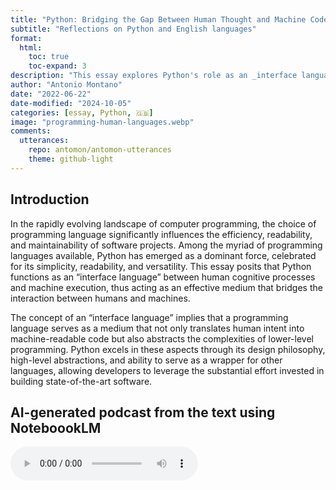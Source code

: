 ```yaml
---
title: "Python: Bridging the Gap Between Human Thought and Machine Code"
subtitle: "Reflections on Python and English languages"
format:
  html:
    toc: true
    toc-expand: 3
description: "This essay explores Python's role as an _interface language_, serving as an intuitive bridge between human cognitive processes and lower-level programming constructs. Through an analysis of Python's design philosophy, abstraction capabilities, and widespread adoption across various domains, we illustrate how Python functions effectively as an interface between human reasoning and machine operations. Moreover, we discuss Python's appeal to non-professional programmers, its ability to integrate with other programming languages, and practical examples of its flexibility. By synthesizing existing research and providing concrete examples, this study contributes to the understanding of Python's unique position in the programming language ecosystem and its impact on software development practices."
author: "Antonio Montano"
date: "2022-06-22"
date-modified: "2024-10-05"
categories: [essay, Python, 🇬🇧]
image: "programming-human-languages.webp"
comments: 
  utterances:
    repo: antomon/antomon-utterances
    theme: github-light
---
```


## Introduction

In the rapidly evolving landscape of computer programming, the choice of programming language significantly influences the efficiency, readability, and maintainability of software projects. Among the myriad of programming languages available, Python has emerged as a dominant force, celebrated for its simplicity, readability, and versatility. This essay posits that Python functions as an "interface language" between human cognitive processes and machine execution, thus acting as an effective medium that bridges the interaction between humans and machines.

The concept of an "interface language" implies that a programming language serves as a medium that not only translates human intent into machine-readable code but also abstracts the complexities of lower-level programming. Python excels in these aspects through its design philosophy, high-level abstractions, and ability to serve as a wrapper for other languages, allowing developers to leverage the substantial effort invested in building state-of-the-art software.

## AI-generated podcast from the text using NoteboookLM

<audio controls>
  <source src="programming-human-languages-compressed.wav" type="audio/wav">
  Your browser does not support the audio element.
</audio>

## Audio 

<button id="tts-button" style="margin-top: 20px; padding: 10px 20px; font-size: 16px;">
  ▶️ Play Audio
</button>

<label for="voice-selection" style="margin-left: 20px;">Choose a Voice: </label>
<select id="voice-selection" style="margin-top: 10px;">
  <!-- Options will be populated dynamically -->
</select>

<!-- Start reading after this marker -->
<!-- start-tts-content -->

## Abstraction and human-machine interaction

### Simplified syntax and readability

Python's simplified syntax and emphasis on readability make it a more human-friendly interface compared to languages like C++ or Fortran. This quality is crucial for developers aiming to solve complex problems without being bogged down by cumbersome boilerplate code or language-specific intricacies.

The fundamental constructs of Python, such as conditions, loops, and sequences of actions, are rooted in control flow theory, which dictates the order in which instructions are executed. These constructs are based on structured programming principles, a paradigm introduced in the late 1960s by computer scientists like Edsger Dijkstra [^1-python-as-interface]. Structured programming advocates the use of simple, understandable flow constructs, including sequence, selection (conditions), and iteration (loops), which enhance program clarity and reliability [^2-python-as-interface].

[^1-python-as-interface]: Dijkstra, E. W. (1968). Go To Statement Considered Harmful. *Communications of the ACM*, 11(3), 147-148. [DOI](https://doi.org/10.1145/362929.362947)

[^2-python-as-interface]: Hoare, C. A. R. (1972). Notes on Data Structuring. In *Structured Programming*, edited by O.-J. Dahl, E. W. Dijkstra, and C. A. R. Hoare. Academic Press.

In imperative programming languages like Python, control flow constructs explicitly direct the computer on how to perform tasks step-by-step, akin to giving a series of commands. This imperative nature closely mirrors how humans solve problems logically: by breaking them down into discrete steps. These basic constructs are fundamental because they allow programmers to express problem-solving processes in a structured manner, directly communicating the flow of operations to the machine.

Consider the following example, where Python is used to read and process a CSV file:

```python
import csv

with open('data.csv', newline='') as csvfile:
  reader = csv.DictReader(csvfile)

  for row in reader:
    print(row['Name'], row['Age'])
```

This code reads data from a CSV file and prints the 'Name' and 'Age' columns for each row, demonstrating Python's straightforward syntax and built-in support for common file operations. The syntax is designed to be as intuitive as possible, minimizing the mental overhead required to understand and maintain code.

### Comparison with human language

Here, the comparison is with general characteristics of human languages. We specifically use English because it was the choice of Guido van Rossum, who invented Python.

#### Parallels between Python and English grammar

A formal comparison between English grammar and Python syntax reveals several interesting parallels. In English, conditional statements often take the form of _If [condition], then [action], otherwise [alternative action]._ Python follows a similar structure with its `if-else` statements. For instance, in English, we might say: _If it is raining, take an umbrella; otherwise, wear sunglasses._ In Python, this directly translates into code:

```python
if is_raining:
  take_umbrella()

else:
  wear_sunglasses()
```

The grammatical structure of English sentences involving conditions, loops, or sequences of actions aligns closely with Python's keywords and syntax. Just as English uses conjunctions like _and_ and _or_ to combine clauses, Python uses the same words (`and`, `or`) to combine logical expressions. Similarly, loops in English and Python demonstrate close parallels. In English, we might say: _For each item in the basket, check if it is ripe._ In Python, this would be represented with a `for` loop:

```python
for item in basket:
  if item.is_ripe():
    print("Ripe item found")
```

Python also uses `while` loops to express repeated actions until a condition is met, akin to statements like "While it is raining, stay inside." In Python, this would translate to:

```python
while is_raining:
  stay_inside()
```

These constructs allow for a direct mapping between natural language instructions and programming logic, making Python code intuitive and easier to understand.

In English, imperative sentences are used to issue commands, such as _Print the report._ Python similarly uses function calls to issue commands to the computer, such as `print("Report")`. This similarity makes Python code feel more intuitive, particularly to beginners, as it mirrors the structure of natural human language.

#### Hierarchical structures in Python and English grammar

The syntactic model of Python can be compared to the hierarchical structures of English grammar, particularly through the concepts of hypotaxis and parataxis. In Python, the hierarchy begins with instructions, which are analogous to sentences in English. Instructions in Python contain expressions, which can be compared to clauses that convey additional meaning within a sentence. At the lowest level, tokens in Python serve as the building blocks of expressions, much like phrases or individual words contribute to the structure of a clause.

Hypotaxis in English refers to the use of subordinate clauses, where one part of a sentence depends on another, creating a layered, hierarchical relationship. This kind of hierarchy is reflected in Python through its use of nested code blocks, such as functions within functions, conditionals within loops, and other nested constructs. These nested relationships in Python are akin to hypotactic structures in English, where different parts of the code depend on one another, creating complexity. For example:

```python
if condition:
  for item in items:
    if item > 10:
      print(item)
```

In this example, the `for` loop and the `if` statement are subordinate to the outer `if` statement, much like dependent clauses add depth to a sentence in English.

In contrast, parataxis involves placing clauses side by side without subordination, often connected by conjunctions like 'and' or 'but.' In Python, this is represented by sequential code statements at the same indentation level, executed one after another without hierarchical dependency. For example:

```python
print("Start processing")

process_data()

print("Processing complete")
```

Here, each statement is independent, akin to paratactic clauses in English, allowing for a straightforward, linear flow of execution. This comparison highlights how Python's syntactic model mirrors natural language constructs, making it easier for programmers to follow the logic of the code, just as readers follow the flow of a well-written sentence. The hierarchical relationship between instructions, expressions, and tokens in Python maps effectively to sentences, clauses, and phrases in English, offering a natural and intuitive way to structure both code and thought processes.

### Readability beyond syntax: the Pythonic way

Another complementary aspect of Python's design philosophy is the "Pythonic" way of writing code. This concept refers to a set of idiomatic practices that maintain a high level of readability and embody key design principles in the code itself. The notion of being Pythonic emphasizes simplicity, clarity, and conciseness—traits that align well with the language's guiding principle that "Readability counts," as stated in The Zen of Python by Tim Peters. Formal syntax and semantics alone do not ensure that these design principles translate into readable and clean code; the Pythonic way is needed to bridge this gap.

Writing Pythonic code means leveraging Python's constructs in an elegant and efficient manner. For example, using list comprehensions instead of loops to create lists or using context managers (e.g., `with` statements) to handle resources like files results in cleaner and more maintainable code. Pythonic code often reads like a natural language description of the problem being solved, making it accessible to a broad range of developers, from beginners to experienced programmers.

Consider the following example, which demonstrates a Pythonic way to filter even numbers from a list:

```python
numbers = [1, 2, 3, 4, 5, 6]

even_numbers = [num for num in numbers if num % 2 == 0]
```

This approach is preferred over a traditional loop-based solution because it is more concise and easier to understand at a glance. The Pythonic way of writing code ensures that codebases remain readable, maintainable, and aligned with Python's core philosophy, making the language not only powerful but also enjoyable to use.

## Python as a wrapper for lower-level languages

In the preceding chapter, we saw that Python's syntax, semantics, and best practices make it one of the easiest interfaces between humans and machines. This ease of use positions Python as an ideal language for both novice and expert developers, bridging the gap between conceptual understanding and effective software implementation.

Python's strength as an "interface language" is also epitomized by its capacity to seamlessly wrap and integrate more complex programming languages such as C, C++, and Fortran. This functionality allows developers to employ Python as a high-level interface while leveraging the computational efficiency and fine-grained control of lower-level languages, thereby facilitating the integration of mature and highly optimized libraries without requiring direct manipulation of their intricacies. Python effectively abstracts the low-level complexity of these languages, making powerful tools and optimizations available to a broader audience of developers, including those who may not have extensive experience with system-level programming.

For instance, the `NumPy` library is largely implemented in C but exposes a Pythonic interface that allows users to perform advanced numerical computations without needing to write a single line of C code. This exemplifies Python's role in making complex, highly optimized routines accessible through an easy-to-use API. Python serves as an intuitive wrapper, abstracting the complexities of optimized C code and enabling developers to concentrate on the algorithmic and structural aspects of their applications, rather than managing low-level details such as memory allocation and pointer arithmetic. This is particularly important in domains like data science, machine learning, and numerical analysis, where the focus is often on rapid prototyping and experimentation rather than dealing with intricate implementation details. The ability to interface with C/C++ allows developers to harness computational power while enjoying Python's readability and conciseness, thereby achieving a balance between performance and development efficiency.

Furthermore, the ability to wrap lower-level languages allows Python to serve as an entry point for using sophisticated libraries that were previously accessible only to specialized developers. This accessibility has accelerated innovation across many industries, enabling researchers, scientists, and developers to leverage high-performance codebases without the need for extensive retraining. The availability of optimized, pre-existing code wrapped in Python lowers development costs, minimizes implementation time, and fosters collaboration across fields that historically relied on different programming paradigms.

### Extending C/C++ with Python

Python's versatility is further demonstrated in its role as an extension mechanism for existing applications written in C or C++. By employing Python, developers can bridge performance-critical components with more flexible, higher-level program logic. Computationally intensive modules can be implemented in C or C++, while Python orchestrates the broader application. This modular approach allows developers to leverage the best aspects of both worlds: the raw performance of C/C++ and the flexibility and ease of Python.

Libraries such as `ctypes`, `cffi`, or tools like SWIG facilitate the seamless integration of C functions, enabling efficient interoperability and reducing development complexity by automatically generating bindings where needed. `ctypes` provides a straightforward mechanism for calling functions in shared libraries, allowing Python programs to invoke compiled C code directly. Meanwhile, `cffi` offers a more sophisticated interface, enabling developers to interface with C code in a way that is both more idiomatic and safer, ensuring type correctness and reducing potential runtime errors.

SWIG (Simplified Wrapper and Interface Generator) is another invaluable tool in this ecosystem, particularly when working with large and complex C/C++ codebases. It automates the generation of wrapper code, enabling Python to interact with existing C/C++ libraries with minimal manual intervention. This kind of automation is crucial in large projects, where writing bindings by hand would be prohibitively time-consuming and error-prone. The ability to combine Python with C/C++ allows for a highly adaptable workflow, where developers can optimize critical sections of their codebase without sacrificing overall productivity and maintainability.

This extensibility has led to widespread adoption of Python in fields such as robotics, embedded systems, and real-time computing, where high performance is often a requirement but the ease of development and rapid prototyping are also highly valued. By enabling a hybrid development model, Python empowers developers to build systems that are both powerful and flexible, with critical performance-sensitive components written in C/C++ while the overall application logic and orchestration are handled by Python. This approach not only streamlines development but also ensures that the end product is optimized for performance without compromising on maintainability.

### Extending Fortran with Python

Python also extends the reach of Fortran, a language renowned for its numerical performance, by using `f2py`, a utility within the `NumPy` ecosystem. Through `f2py`, developers can integrate high-performance Fortran routines into Python applications with minimal effort. This capability allows the combination of Fortran's computational efficiency with Python's readability and ease of use, creating a powerful paradigm for applications that demand both speed and maintainability.

Fortran has historically been the language of choice for numerical computing due to its highly optimized compilers and efficient handling of mathematical operations. By utilizing `f2py`, Python developers can invoke these well-established routines without needing to rewrite algorithms in Python or C, preserving the computational efficiency that Fortran offers. This is particularly beneficial in scientific research and high-performance computing, where existing Fortran codebases may contain decades of domain-specific optimizations that are impractical to replicate. Python, through `f2py`, effectively breathes new life into these legacy systems, allowing modern developers to build on the foundational work of earlier generations.

Additionally, the integration between Fortran and Python is not just about performance—it is also about accessibility. By providing a high-level interface to Fortran code, Python makes these sophisticated numerical methods accessible to researchers and scientists who may not be well-versed in Fortran but are comfortable with Python. This democratizes the use of powerful numerical tools, enabling a wider range of practitioners to leverage high-performance algorithms in their work without needing to engage with the underlying complexities of Fortran code. This synergy between Python and Fortran enhances productivity in research environments, where rapid experimentation and iteration are crucial.

Moreover, the combination of Python and Fortran has been instrumental in bridging the gap between modern software development practices and traditional scientific programming. Many legacy Fortran applications, which remain critical to disciplines like fluid dynamics, astrophysics, and climate modeling, can now be integrated with modern data analysis workflows in Python. Notable Fortran libraries such as LAPACK, BLAS, and ARPACK are extensively used by widespread Python libraries like `SciPy` and `NumPy`. These Fortran libraries provide highly optimized routines for linear algebra, eigenvalue problems, and other numerical computations, which are crucial for scientific research. This hybrid approach helps preserve the value of decades of Fortran development while augmenting it with Python's extensive ecosystem for visualization, data manipulation, and machine learning. By extending Fortran's reach, Python allows these fields to evolve without sacrificing their foundational computational tools.

### Other bindings

Python supports a variety of other important bindings, which further demonstrate its flexibility and widespread applicability in different computing environments.

One such notable binding is with Java via `JPype` and `Jython`. `JPype` allows Python to call Java code directly and even use Java objects as if they were native Python objects. This interoperability is particularly useful in environments where Java is already prevalent, such as enterprise software ecosystems. `Jython`, on the other hand, is an implementation of Python in Java, allowing Python code to run on the Java Virtual Machine (JVM) and seamlessly integrate with Java libraries.

Another important binding is with Erlang through the `Pyrlang` library, which allows Python to interact with the Erlang virtual machine. This capability is particularly valuable in building distributed, concurrent systems, where Erlang's strengths are utilized alongside Python's ease of use.

Python also has strong bindings with Julia, especially through the `PyJulia` package. Julia, known for its speed in numerical computations, can be integrated with Python, allowing developers to take advantage of Julia's performance while using Python's extensive libraries for data analysis, visualization, and more. This integration makes it possible to combine the best features of both languages in scientific computing applications.

Another widely used binding is with Go, facilitated by `gopy`. This allows Python to call Go functions and benefit from Go's capabilities in building fast, concurrent programs, while still leveraging Python's higher-level abstractions and extensive package ecosystem.

Similarly, Python's interoperability with Lisp is facilitated by libraries like `CLPython`, which allows Lisp programs to call Python functions and vice versa. These bindings make Python a universal tool for integrating technologies, bridging ecosystems, and creating highly versatile software solutions.

### Python as a glue language

Python's characterization as a "glue language" aptly captures its proficiency in binding disparate systems and libraries, often implemented in different programming languages. This attribute makes Python particularly valuable in domains such as scientific computing and data analysis, where the need to integrate legacy codebases—often written in Fortran or C—is prevalent. The ability to unify different software components, regardless of their underlying implementation languages, is a cornerstone of Python's versatility and is a major reason for its widespread adoption in multidisciplinary fields.

The `SciPy` ecosystem serves as a quintessential example of Python's role as a glue language; many of its foundational components are underpinned by Fortran libraries that are exposed to users via Python interfaces. This integration allows researchers and engineers to capitalize on the numerical efficiency of Fortran while interacting with these components through Python's expressive and flexible syntax. In these contexts, Python functions as an intermediary, bridging the gap between highly optimized, domain-specific routines and user-friendly, accessible code, thereby positioning itself as an indispensable tool for developing sophisticated, high-performance applications.

Furthermore, Python's role as a glue language extends beyond simply interfacing with compiled code. It is also instrumental in orchestrating complex workflows that involve multiple tools and systems. In data science, for example, Python is often used to preprocess data, call optimized C/C++ or Fortran routines for heavy computation, and then visualize the results using libraries like `matplotlib`. This orchestration capability allows Python to serve as the connective tissue of a larger computational pipeline, integrating diverse tools into a cohesive workflow.

In modern software architectures, Python's ability to serve as a glue language is also evident in its use within microservices and distributed systems. Python's extensive standard library and the availability of numerous third-party packages make it an ideal choice for writing service interfaces, APIs, and automation scripts that interact with different parts of a distributed system. By using Python to bind together different components—whether they are services, databases, or computational modules—developers can create systems that are both modular and scalable.

Python's glue capabilities are further enhanced by its compatibility with other high-level tools and platforms. For example, Python can interact seamlessly with Java through libraries like `Py4J`, enabling the integration of Python scripts within Java applications. This is particularly valuable in enterprise environments, where Java often serves as the backbone of large-scale applications, while Python is used for data analysis, machine learning, and scripting tasks. By bridging these two ecosystems, Python facilitates a hybrid development model that leverages the strengths of both languages.

Moreover, Python's role as a glue language is not limited to computational libraries and services but also extends to integrating emerging technologies and paradigms. In artificial intelligence and machine learning, for example, Python is the language of choice for prototyping models that leverage specialized hardware like GPUs and TPUs. Python frameworks like `TensorFlow` and `PyTorch` provide bindings to optimized C++ backends, enabling efficient execution while allowing developers to iterate quickly. Python's flexibility and ease of integration make it possible to interface with both established software systems and cutting-edge hardware accelerators, thereby bridging traditional computing with next-generation technologies.

## Understanding Python through an epistemic lens

An epistemic level of interpretation refers to the way knowledge is represented, acquired, and processed within a system[^3-python-as-interface] [^4-python-as-interface]. In the context of programming languages, it involves examining how a language enables programmers to model, manipulate, and reason about information and concepts. Applying this to Python, we can define an epistemic level of interpretation by exploring how Python's features facilitate the expression of knowledge and support human cognitive processes in problem-solving[^5-python-as-interface].

[^3-python-as-interface]: Goldman, A. I. (1979). *Theory of Human Knowledge*. Routledge & Kegan Paul.

[^4-python-as-interface]: Nonaka, I. (1994). A Dynamic Theory of Organizational Knowledge Creation. *Organization Science*, 5(1), 14-37. [DOI](https://doi.org/10.1287/orsc.5.1.14)

[^5-python-as-interface]: Bunge, M. (1974). *Treatise on Basic Philosophy: Volume 1: Semantics I: Sense and Reference*. D. Reidel Publishing Company. [DOI](https://doi.org/10.1007/978-94-010-9920-2)

Python's design aligns closely with human ways of thinking, making it an effective tool for representing knowledge structures and reasoning processes. This alignment can be understood through cognitive theories such as embodied cognition, which suggests that cognitive processes are deeply rooted in the body's interactions with the world[^6-python-as-interface], and distributed cognition, which emphasizes that cognitive processes extend beyond the individual to include tools and environments[^7-python-as-interface]. Python's intuitive syntax and high-level abstractions allow it to effectively serve as an extension of human cognitive processes, facilitating problem-solving and reasoning. This alignment is evident in several key aspects of the language:

1. **Expressive syntax**: Python's syntax is concise and resembles natural language or mathematical notation, allowing programmers to translate their thoughts into code with minimal friction.

2. **Abstraction mechanisms**: Python supports various abstraction mechanisms like functions, classes, and modules, enabling developers to encapsulate complex ideas and reuse code effectively.

3. **Dynamic typing**: The dynamic type system allows for flexible manipulation of data without the need for explicit type declarations, mirroring how humans often think abstractly about data.

4. **First-class functions and higher-order programming**: Functions in Python are first-class citizens, allowing for functional programming paradigms that facilitate a pure style of coding.

5. **Support for multiple programming paradigms**: Python's versatility extends to its support for multiple programming paradigms, including procedural, object-oriented, and functional programming. This flexibility allows developers to choose the paradigm that best aligns with their problem-solving approach, mirroring the adaptability of human cognition in selecting appropriate methods to tackle various challenges.

[^6-python-as-interface]: Lakoff, G., & Johnson, M. (1999). *Philosophy In The Flesh: The Embodied Mind and Its Challenge to Western Thought*. Basic Books. 

[^7-python-as-interface]: Hutchins, E. (1995). *Cognition in the Wild*. MIT Press.

### Python as a tool for knowledge representation

Python's features make it suitable for representing complex knowledge domains, such as in artificial intelligence, data science, and computational linguistics. The language allows for the creation of models that closely align with theoretical constructs, effectively providing an epistemic bridge between abstract concepts and their computational implementations. This bridge is built through Python's intuitive syntax, extensive library support, and high-level abstractions, which enable users to translate domain-specific knowledge into executable code with minimal friction. The advantage of this bridge lies in its ability to simplify complex problem-solving processes, enhance accessibility for non-expert programmers, and reduce the cognitive load required to translate theoretical knowledge into computational solutions.

> An example is represented by graph structures. Graphs are fundamental structures in computer science and mathematics used to model relationships. Python's data structures and object-oriented features make it straightforward to represent graphs, which are relevant for modeling numerous physical and logical structures, such as network topologies, social connections, dependency graphs, and biological systems. This versatility highlights Python's effectiveness in various fields where complex relationships need to be visualized and analyzed.
>
> ```python
> class Graph:
>   def __init__(self):
>     self.graph = {}
> 
>   # Add a vertex to the graph
>   def add_vertex(self, vertex):
>     if vertex not in self.graph:
>       self.graph[vertex] = []
> 
>   # Add an edge between two vertices
>   def add_edge(self, vertex1, vertex2):
>     if vertex1 in self.graph and vertex2 in self.graph:
>       self.graph[vertex1].append(vertex2)
>       self.graph[vertex2].append(vertex1)  # Assuming an undirected graph
> 
>   # Check if an edge exists between two vertices
>   def has_edge(self, vertex1, vertex2):
>     return vertex2 in self.graph.get(vertex1, [])
> 
>   # Depth First Search (DFS) traversal
>   def dfs(self, start, visited=None):
>     if visited is None:
>       visited = set()
> 
>     visited.add(start)
>     print(start, end=' ')
> 
>     for neighbor in self.graph[start]:
>       if neighbor not in visited:
>         self.dfs(neighbor, visited)
> 
>   # Breadth First Search (BFS) traversal
>   def bfs(self, start):
>     visited = set()
>     queue = [start]
>     visited.add(start)
> 
>     while queue:
>       vertex = queue.pop(0)
>       print(vertex, end=' ')
> 
>       for neighbor in self.graph[vertex]:
>         if neighbor not in visited:
>           queue.append(neighbor)
>           visited.add(neighbor)
> 
>   # Find all connected components
>   def connected_components(self):
>     visited = set()
>     components = []
> 
>     for vertex in self.graph:
>       if vertex not in visited:
>         component = []
>         self._dfs_component(vertex, visited, component)
>         components.append(component)
> 
>     return components
> 
>   # Helper function for DFS within a component
>   def _dfs_component(self, vertex, visited, component):
>     visited.add(vertex)
>     component.append(vertex)
> 
>     for neighbor in self.graph[vertex]:
>       if neighbor not in visited:
>         self._dfs_component(neighbor, visited, component)
> 
>   # Display the graph
>   def display_graph(self):
>     for vertex in self.graph:
>       print(f"{vertex} -> {', '.join([str(v) for v in self.graph[vertex]])}")
> 
> 
> # Example usage
> g = Graph()
> g.add_vertex('A')
> g.add_vertex('B')
> g.add_vertex('C')
> g.add_vertex('D')
> g.add_vertex('E')
> 
> g.add_edge('A', 'B')
> g.add_edge('A', 'C')
> g.add_edge('B', 'D')
> g.add_edge('D', 'E')
> 
> # Display the graph
> g.display_graph()
> 
> # Check if an edge exists
> print("\nEdge A-B:", g.has_edge('A', 'B'))
> print("Edge A-E:", g.has_edge('A', 'E'))
> 
> # Traverse the graph using DFS
> print("\nDFS traversal starting from A:")
> g.dfs('A')
> 
> # Traverse the graph using BFS
> print("\n\nBFS traversal starting from A:")
> g.bfs('A')
> 
> # Find and display all connected components
> print("\n\nConnected Components:")
> components = g.connected_components()
> for i, component in enumerate(components, 1):
>     print(f"Component {i}: {component}")
> ```
> 
> In this example, the code closely mirrors the conceptual understanding of a graph, facilitating reasoning about the structure and behavior of the graph within the program.

### Facilitating epistemic practices through libraries

Python's extensive ecosystem of libraries supports epistemic practices by providing tools that align with domain-specific knowledge representations. This relationship can be linked to cognitive load theory, which emphasizes how domain-specific libraries reduce the cognitive burden for users by providing tailored, high-level abstractions that simplify complex tasks. For instance, libraries like Pandas and NumPy allow for data manipulation and numerical computations that are essential in scientific inquiry.

> Example: Data analysis with Pandas
>
> ```python
> import pandas as pd
>
> # Sample data
> data = {
>     'Name': ['Alice', 'Bob', 'Charlie', 'David', 'Eve'],
>     'Age': [24, 27, 22, 32, 29],
>     'Score': [88, 92, 85, 90, 87]
> }
>
> # Create DataFrame
> df = pd.DataFrame(data)
>
> # Display the DataFrame
> print("DataFrame:")
> print(df)
>
> # Calculate mean age and mean score
> mean_age = df['Age'].mean()
> mean_score = df['Score'].mean()
>
> print(f"\nMean Age: {mean_age}")
> print(f"Mean Score: {mean_score}")
>
> # Filter rows where the score is above 90
> high_scorers = df[df['Score'] > 90]
>
> print("\nHigh Scorers (Score > 90):")
> print(high_scorers)
> ```
> 
> Here, the code allows researchers to work with data at a high level of abstraction, focusing on the analysis rather than the underlying computational details.

### Python and cognitive alignment

Python's design facilitates cognitive alignment by reducing the gap between mental models and their implementation in code. This concept can be further explained through mental model theory or cognitive fit theory, both of which provide a theoretical foundation for understanding how Python's syntax and abstractions support alignment between a programmer's conceptual understanding and the actual code implementation. This concept can be further explained through mental model theory, which posits that individuals create internal representations of systems to understand and predict their behavior[^8-python-as-interface]. Python's syntax and abstractions align well with these mental models, thereby reducing cognitive load and enhancing the ease with which programmers can translate conceptual ideas into functional code. This is achieved through:

- **Readability**: Code that is easy to read and understand reduces cognitive load by minimizing the mental effort required to comprehend its purpose and logic. Pythonic code emphasizes clear, straightforward constructs that align with natural language, thereby allowing developers to quickly grasp the functionality without excessive interpretation. This reduction in cognitive load is particularly important for complex projects, as it enables developers to focus more on solving problems rather than deciphering convoluted code.

- **Intuitive error handling**: Python's exception handling allows developers to manage errors in a way that reflects logical reasoning, including handling unexpected conditions gracefully. By using `try-except` blocks, developers can anticipate potential errors and implement appropriate fallback mechanisms, ensuring that the program can continue running or fail gracefully without crashing. This capability to manage unforeseen issues lowers the cognitive burden by making error management more predictable and structured, which is particularly useful in complex systems.

- **Garbage collection**: Python's garbage collection mechanism automatically handles memory management by reclaiming unused memory, thereby freeing developers from the complex task of manual memory allocation and deallocation. This feature not only reduces the risk of memory leaks and segmentation faults but also allows developers to focus on higher-level problem-solving without worrying about low-level resource management. By abstracting away these intricate details, garbage collection contributes to lowering the cognitive load required for efficient coding.

- **Modularization**: Python's modularization capabilities are crucial as they allow developers to create reusable libraries and modules with well-defined functionality. This modular approach helps in abstracting away implementation details, enabling developers to use and understand high-level components without delving into the intricacies of the underlying code. By providing a clear separation of concerns, modularization promotes cleaner, more maintainable code and reduces the mental effort required to comprehend large and complex codebases.

- **Interactive development**: The availability of interactive shells like IPython and Jupyter notebooks supports exploratory programming and immediate feedback, which are important for knowledge acquisition and hypothesis testing.

[^8-python-as-interface]: Johnson-Laird, P. N. (1983). *Mental Models: Towards a Cognitive Science of Language, Inference, and Consciousness*. Harvard University Press.

### Implications for learning and problem solving

By operating at an epistemic level, Python serves as an effective educational tool, enabling learners to focus on problem-solving strategies and conceptual understanding rather than syntactic complexities. This approach aligns with constructivist learning theory, which posits that learners build new knowledge on top of existing cognitive structures by actively engaging with content. Python's design reduces extraneous cognitive load, as suggested by Cognitive Load Theory[^9-python-as-interface], allowing learners to concentrate on essential problem-solving processes. This supports the development of computational thinking skills and promotes a deeper engagement with the material.

[^9-python-as-interface]: Sweller, J. (1988). Cognitive Load During Problem Solving: Effects on Learning. *Cognitive Science*, 12(2), 257-285. [DOI](https://doi.org/10.1207/s15516709cog1202_4)

> Example: Simulating physical systems
> 
> In physics education, Python can be used to simulate and visualize systems, aiding in the comprehension of complex concepts.
> 
> ```python
> import matplotlib.pyplot as plt
> import numpy as np
> 
> # Simulating a simple harmonic oscillator
> t = np.linspace(0, 10, 1000)
> x = np.sin(t)
> 
> plt.plot(t, x)
> plt.title('Simple Harmonic Motion')
> plt.xlabel('Time')
> plt.ylabel('Displacement')
> plt.show()
> ```
> 
> This code helps students visualize the motion, reinforcing their understanding through both computational and graphical representations.

### Enhancing epistemic access through community and documentation

Python's comprehensive documentation and supportive community contribute to its epistemic accessibility. Resources like the Python Enhancement Proposals (PEPs), tutorials, and forums provide avenues for knowledge sharing and collective learning. The Python Enhancement Proposal (PEP) process is a key element of Python's evolution. PEPs are design documents that describe new features or changes to Python, offering a formalized way for the community to propose, discuss, and implement language improvements. This structured process, managed by the Python Software Foundation (PSF), ensures that Python evolves in a coherent and organized manner, balancing innovation with stability. Over the years, the PEP process has brought significant changes to Python, such as the transition to Python 3 (PEP 3000) and the ongoing efforts to remove the Global Interpreter Lock (GIL) (PEP 703). These changes have enhanced Python's compatibility, performance, and usability, reflecting the community-driven approach that keeps Python aligned with the needs of its users.

## Conclusion

Python's unique position as an interface language lies in its ability to bridge the cognitive gap between human reasoning and machine execution. By leveraging its simplified syntax, high-level abstractions, and support for multiple programming paradigms, Python effectively reduces cognitive load and enables developers—both professional and non-professional—to focus on problem-solving rather than the intricacies of machine-level programming. Its design philosophy, epitomized in the concept of 'Pythonic' code, ensures that readability and maintainability are prioritized, thereby fostering cleaner, more efficient software development.

The parallels between Python and natural language, particularly English, make Python an accessible language for newcomers and experienced developers alike. This natural alignment facilitates an intuitive coding experience, where the translation of human thought processes into machine instructions feels seamless. The epistemic lens through which Python operates not only supports cognitive alignment but also enhances accessibility through its ecosystem of libraries, community-driven documentation, and well-structured evolution via Python Enhancement Proposals (PEPs).

The evolution of Python, through key changes such as the transition to Python 3 and the ongoing efforts to remove the Global Interpreter Lock (GIL), reflects a commitment to continuous improvement while staying true to its core principles. Python's adaptability and capacity to serve as a glue language in various domains—ranging from artificial intelligence and data science to education—underscore its versatility and enduring relevance in the software development landscape.

In conclusion, Python's role as an interface language extends beyond mere syntax; it embodies a philosophical approach to programming that prioritizes human cognitive compatibility. By reducing barriers between human thought and machine logic, Python not only facilitates efficient software development but also fosters an inclusive programming culture where knowledge representation and problem-solving are accessible to a broad audience. The language's continued evolution ensures that it remains at the forefront of modern computing, bridging the gap between abstract human cognition and concrete machine execution in an ever-changing technological world.

## Appendix: Extending Python with C, C++, and Fortran

Python’s extensibility allows developers to combine high-level Python logic with low-level C/C++ or Fortran code to maximize both performance and productivity. Several tools help with this integration:

1. `ctypes`: A built-in Python library for calling C functions in shared libraries.

2. `cffi`: An advanced Foreign Function Interface for interfacing Python with C code.

3. SWIG: A wrapper generator that enables Python to interact with existing C/C++ code.

4. `f2py`: A tool for interfacing Python with Fortran code, which is particularly useful in numerical computing.

Each tool has its strengths, from direct function calls with `ctypes` to more complex scenarios handled by SWIG. Let’s look at complete code examples for each tool and where they can be found or contributed to.

### `ctypes`

#### Overview

`ctypes` is a built-in Python library for calling functions from shared C libraries. It provides an easy and direct way to call C functions, but requires more manual management of data types and memory.

- Developers: Created by Thomas Heller, part of the Python standard library since version 2.5.

- Where to find it: Available in [Python’s documentation](https://docs.python.org/3/library/ctypes.html).

#### Code example

`example.c` C file:

```c
// 
#include <stdio.h>

int add(int a, int b) {
  return a + b;
}

void hello() {
  printf("Hello from C!\n");
}
```

Compile the C code (Unix-like operating systems such as Linux and macOS):

```bash
gcc -shared -o libexample.so -fPIC example.c
```

`ctypes_example.py` Python file:

```python
import ctypes

# Load the shared library
lib = ctypes.CDLL('./libexample.so')

# Call the C function add
result = lib.add(10, 20)
print(f"Result of add(10, 20): {result}")

# Call the C function hello
lib.hello()
```

### `cffi`

#### Overview

`cffi` (C Foreign Function Interface) is more flexible and safer than `ctypes`. It handles C types directly and ensures correctness in calling conventions and memory usage.

- Developers: Created by Armin Rigo and maintained by the PyPy project.

- Where to find it: [cffi documentation](https://cffi.readthedocs.io/en/latest/) and the project on [GitHub](https://github.com/python-cffi/cffi).

#### Code example

`mathlib.c` C file:

```c
int multiply(int x, int y) {
  return x * y;
}
```

Compile the C code (Unix-like operating systems such as Linux and macOS):

```bash
gcc -shared -o libmathlib.so -fPIC mathlib.c
```

`cffi_example.py` Python file:

```python
from cffi import FFI

ffi = FFI()

# Declare the C function signature
ffi.cdef("""
  int multiply(int x, int y);
""")

# Load the shared library
C = ffi.dlopen("./libmathlib.so")

# Call the C function
result = C.multiply(6, 7)
print(f"Result of multiply(6, 7): {result}")
```

### SWIG

#### Overview

SWIG (Simplified Wrapper and Interface Generator) automates the creation of wrapper code so that Python can call C or C++ functions. It is ideal for larger, more complex C/C++ codebases where manual bindings would be difficult to manage.

- Developers: Originally developed by David Beazley, now maintained by an open-source community.

- Where to find it: [SWIG website](http://www.swig.org/) and [GitHub](https://github.com/swig/swig).

#### Code example

`example.cpp` C++ file:

```cpp
#include <iostream>
#include <string>

class Greeter {
public:
  void greet(const std::string& name) {
    std::cout << "Hello, " << name << "!" << std::endl;
  }
};
```

`example.i` SWIG interface file:

```swig
%module example
%{
  #include "example.cpp"
%}

%include "example.cpp"
```

Generate the wrapper code with SWIG and compile (Unix-like operating systems such as Linux and macOS):

```bash
swig -python -c++ example.i
g++ -shared -o _example.so example_wrap.cxx example.cpp -I/usr/include/python3.8 -fPIC
```

`swig_example.py` Python file:

```python
import example

# Create an instance of Greeter and call the greet method
g = example.Greeter()
g.greet("World")
```

### `f2py` 

#### Overview

`f2py` (Fortran to Python Interface Generator) is a part of the NumPy ecosystem and is designed to interface Python with Fortran. This is especially useful for scientific computing projects that rely on Fortran for performance-intensive tasks.

- Developers: Developed and maintained by the NumPy community.

- Where to find it: [f2py documentation](https://numpy.org/doc/stable/f2py/) and part of the [NumPy GitHub repository](https://github.com/numpy/numpy).

#### Code example

`fortran_code.f90` Fortran file:

```fortran
subroutine add_arrays(a, b, result, n)
  integer :: n

  real(8), intent(in) :: a(n), b(n)
  real(8), intent(out) :: result(n)

  integer :: i

  do i = 1, n
    result(i) = a(i) + b(i)
  end do

end subroutine add_arrays
```

Generate Python bindings using `f2py` (Unix-like operating systems such as Linux and macOS, Windows through MinGW or other compatibile Fortran compiler):

```bash
f2py -c -m fortlib fortran_code.f90
```

`f2py_example.py` Python file:

```python
import fortlib

a = [1.0, 2.0, 3.0]
b = [4.0, 5.0, 6.0]
result = fortlib.add_arrays(a, b, len(a))

print("Result:", result)
```

## Other references

Bartlett, F. C. (1932). *Remembering: A Study in Experimental and Social Psychology*. Cambridge University Press.

Chinn, C. A., Buckland, L. A., & Samarapungavan, A. (2011). Expanding the dimensions of epistemic cognition: Arguments from philosophy and psychology. *Educational Psychologist*, 46(3), 141-167. [DOI](10.1080/00461520.2011.587722)

Turkle, S., & Papert, S. (1990). Epistemological pluralism and the revaluation of the concrete. *Journal of Mathematical Behavior*, 9(1), 3-33. [URL](http://web.mit.edu/sturkle/www/epistemologicalpluralism.html)

<script>
  const ttsButton = document.getElementById('tts-button');
  const voiceSelect = document.getElementById('voice-selection');

  let voices = [];

  // Populate the dropdown with available voices
  function populateVoiceList() {
    voices = speechSynthesis.getVoices();

    // Clear out previous options (if any)
    voiceSelect.innerHTML = '';

    // Add each voice to the dropdown menu
    voices.forEach((voice, index) => {
      const option = document.createElement('option');
      option.textContent = `${voice.name} (${voice.lang}) ${voice.default ? ' [default]' : ''}`;
      option.value = index;
      voiceSelect.appendChild(option);
    });
  }

  // Some browsers might load voices asynchronously, so we need to ensure they are loaded
  populateVoiceList();
  if (speechSynthesis.onvoiceschanged !== undefined) {
    speechSynthesis.onvoiceschanged = populateVoiceList;
  }

  ttsButton.addEventListener('click', () => {
    // Get all text following the marker <!-- start-tts-content -->
    const marker = document.querySelector('comment()');  // Find the HTML comment marker
    const textToRead = getTextAfterMarker(marker);  // Get all the text after the marker

    const utterance = new SpeechSynthesisUtterance(textToRead);

    // Set the selected voice
    const selectedVoiceIndex = voiceSelect.value;
    if (voices[selectedVoiceIndex]) {
      utterance.voice = voices[selectedVoiceIndex];
    }

    utterance.lang = voices[selectedVoiceIndex]?.lang || 'en-US';  // Use selected voice language or fallback
    speechSynthesis.speak(utterance);
  });

  // Helper function to get all text nodes after the marker
  function getTextAfterMarker(marker) {
    let textContent = '';
    let node = marker.nextSibling;
    
    while (node) {
      if (node.nodeType === Node.TEXT_NODE || node.nodeType === Node.ELEMENT_NODE) {
        textContent += node.textContent.trim() + ' ';
      }
      node = node.nextSibling;
    }
    
    return textContent.trim();
  }
</script>